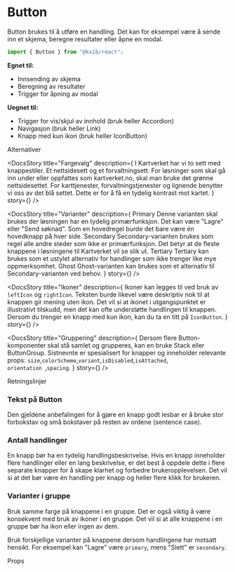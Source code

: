 
<Meta of={ButtonStories} />

# Button

Button brukes til å utføre en handling. Det kan for eksempel være å sende inn et skjema, beregne resultater eller åpne en modal.

```jsx
import { Button } from "@kvib/react";
```

<DocsContainer>

**Egnet til:**

- Innsending av skjema
- Beregning av resultater
- Trigger for åpning av modal

**Uegnet til:**

- Trigger for vis/skjul av innhold (bruk heller Accordion)
- Navigasjon (bruk heller Link)
- Knapp med kun ikon (bruk heller IconButton)

<Feedback component="Button" />

</DocsContainer>

<DocsHeading>Alternativer</DocsHeading>
<DocsContainer>

<DocsStory
  title="Fargevalg"
  description={
    <Text>
      I Kartverket har vi to sett med knappestiler. Et nettsidesett og et forvaltningsett. For løsninger som skal gå inn
      under eller oppfattes som kartverket.no, skal man bruke det grønne nettsidesettet. For karttjenester,
      forvaltningstjenester og lignende benytter vi oss av det blå settet. Dette er for å få en tydelig kontrast mot
      kartet.
    </Text>
  }
  story={<Canvas of={ButtonStories.ButtonColors} />}
/>

<DocsStory
  title="Varianter"
  description={
    <Box>
      <Text as="b">Primary</Text>
      <Text>
        Denne varianten skal brukes der løsningen har en tydelig primærfunksjon. Det kan være "Lagre" eller "Send
        søknad". Som en hovedregel burde det bare være én hovedknapp på hver side.
      </Text>
      <Text as="b">Secondary</Text>
      <Text>
        Secondary-varianten brukes som regel alle andre steder som ikke er primærfunksjon. Det betyr at de fleste
        knappene i løsningene til Kartverket vil se slik ut.
      </Text>
      <Text as="b">Tertiary</Text>
      <Text>Tertiary kan brukes som et ustylet alternativ for handlinger som ikke trenger like mye oppmerksomhet.</Text>
      <Text as="b">Ghost</Text>
      <Text>Ghost-varianten kan brukes som et alternativ til Secondary-varianten ved behov.</Text>
    </Box>
  }
  story={<Canvas of={ButtonStories.ButtonVariants} />}
/>

<DocsStory
  title="Ikoner"
  description={
    <Text>
      Ikoner kan legges til ved bruk av <Code>leftIcon</Code> og <Code>rightIcon</Code>. Teksten burde likevel være
      deskriptiv nok til at knappen gir mening uten ikon. Det vil si at ikonet i utgangspunktet er illustrativt
      tilskudd, men det kan ofte understøtte handlingen til knappen. Dersom du trenger en knapp med kun ikon, kan du ta
      en titt på <Code>IconButton</Code>.
    </Text>
  }
  story={<Canvas of={ButtonStories.ButtonIcons} />}
/>

<DocsStory
  title="Gruppering"
  description={
    <Text>
      Dersom flere Button-komponenter skal stå samlet og grupperes, kan en bruke Stack eller ButtonGroup. Sistnevnte er
      spesialisert for knapper og inneholder relevante props:
      <Code>size</Code>,<Code>colorScheme</Code>,<Code>variant</Code>,<Code>isDisabled</Code>,<Code>isAttached</Code>,<Code>
        orientation
      </Code>,<Code>spacing</Code>.
    </Text>
  }
  story={<Canvas of={ButtonStories.ButtonGroup} />}
/>

</DocsContainer>

<DocsHeading>Retningslinjer</DocsHeading>

<DocsContainer>

### Tekst på Button

Den gjeldene anbefalingen for å gjøre en knapp godt lesbar er å bruke stor forbokstav og små bokstaver på resten av ordene (sentence case).

### Antall handlinger

En knapp bør ha en tydelig handlingsbeskrivelse. Hvis en knapp inneholder flere handlinger eller en lang beskrivelse, er det best å oppdele dette i flere separate knapper for å skape klarhet og forbedre brukeropplevelsen.
Det vil si at det bør være én handling per knapp og heller flere klikk for brukeren.

### Varianter i gruppe

Bruk samme farge på knappene i en gruppe. Det er også viktig å være konsekvent med bruk av ikoner i en gruppe. Det vil si at alle knappene i en gruppe bør ha ikon eller ingen av dem.

Bruk forskjellige varianter på knappene dersom handlingene har motsatt hensikt. For eksempel kan "Lagre" være <Code>primary</Code>, mens "Slett" er <Code>secondary</Code>.

</DocsContainer>

<DocsHeading>Props</DocsHeading>

<Canvas of={ButtonStories.Button} />
<Controls of={ButtonStories.Button} />
